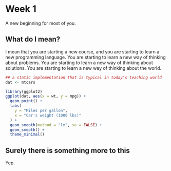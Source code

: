# Week 1

A new beginning for most of you.

## What do I mean?

I mean that you are starting a new course, and you are starting to learn a new programming language. You are starting to learn a new way of thinking about problems. You are starting to learn a new way of thinking about solutions. You are starting to learn a new way of thinking about the world.

```r
## a static implementation that is typical in today's teaching world
dat <- mtcars

library(ggplot2)
ggplot(dat, aes(x = wt, y = mpg)) +
  geom_point() +
  labs(
    y = "Miles per gallon",
    x = "Car's weight (1000 lbs)"
  ) +
  geom_smooth(method = "lm", se = FALSE) +
  geom_smooth() +
  theme_minimal()
```

## Surely there is something more to this

Yep.


